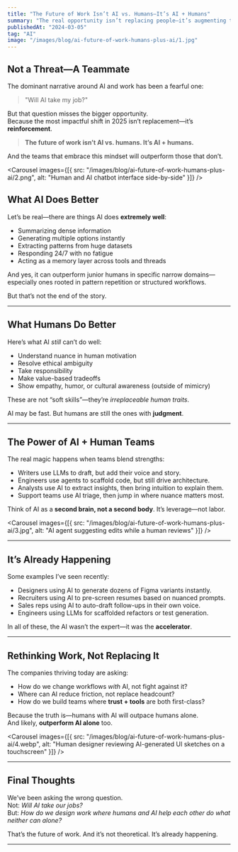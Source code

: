 ```yaml
---
title: "The Future of Work Isn’t AI vs. Humans—It’s AI + Humans"
summary: "The real opportunity isn’t replacing people—it’s augmenting them. Here’s why the future of work will be built on human-AI collaboration, not competition."
publishedAt: "2024-03-05"
tag: "AI"
image: "/images/blog/ai-future-of-work-humans-plus-ai/1.jpg"
---
```


## Not a Threat—A Teammate

The dominant narrative around AI and work has been a fearful one:

> "Will AI take my job?"

But that question misses the bigger opportunity.  
Because the most impactful shift in 2025 isn’t replacement—it’s **reinforcement**.

> **The future of work isn’t AI vs. humans. It’s AI + humans.**

And the teams that embrace this mindset will outperform those that don’t.

<Carousel
  images={[{ src: "/images/blog/ai-future-of-work-humans-plus-ai/2.png", alt: "Human and AI chatbot interface side-by-side" }]}
/>

## What AI Does Better

Let’s be real—there are things AI does **extremely well**:

- Summarizing dense information  
- Generating multiple options instantly  
- Extracting patterns from huge datasets  
- Responding 24/7 with no fatigue  
- Acting as a memory layer across tools and threads

And yes, it can outperform junior humans in specific narrow domains—especially ones rooted in pattern repetition or structured workflows.

But that’s not the end of the story.

---

## What Humans Do Better

Here’s what AI *still* can’t do well:

- Understand nuance in human motivation  
- Resolve ethical ambiguity  
- Take responsibility  
- Make value-based tradeoffs  
- Show empathy, humor, or cultural awareness (outside of mimicry)

These are not “soft skills”—they’re *irreplaceable human traits*.

AI may be fast. But humans are still the ones with **judgment**.

---

## The Power of AI + Human Teams

The real magic happens when teams blend strengths:

- Writers use LLMs to draft, but add their voice and story.  
- Engineers use agents to scaffold code, but still drive architecture.  
- Analysts use AI to extract insights, then bring intuition to explain them.  
- Support teams use AI triage, then jump in where nuance matters most.

Think of AI as a **second brain, not a second body**. It’s leverage—not labor.

<Carousel
  images={[{ src: "/images/blog/ai-future-of-work-humans-plus-ai/3.jpg", alt: "AI agent suggesting edits while a human reviews" }]}
/>

---

## It’s Already Happening

Some examples I’ve seen recently:

- Designers using AI to generate dozens of Figma variants instantly.  
- Recruiters using AI to pre-screen resumes based on nuanced prompts.  
- Sales reps using AI to auto-draft follow-ups in their own voice.  
- Engineers using LLMs for scaffolded refactors or test generation.

In all of these, the AI wasn’t the expert—it was the **accelerator**.

---

## Rethinking Work, Not Replacing It

The companies thriving today are asking:

- How do we change workflows *with* AI, not fight against it?
- Where can AI reduce friction, not replace headcount?
- How do we build teams where **trust + tools** are both first-class?

Because the truth is—humans with AI will outpace humans alone.  
And likely, **outperform AI alone** too.

<Carousel
  images={[{ src: "/images/blog/ai-future-of-work-humans-plus-ai/4.webp", alt: "Human designer reviewing AI-generated UI sketches on a touchscreen" }]}
/>

---

## Final Thoughts

We’ve been asking the wrong question.  
Not: *Will AI take our jobs?*  
But: *How do we design work where humans and AI help each other do what neither can alone?*

That’s the future of work. And it’s not theoretical. It’s already happening.

--- 